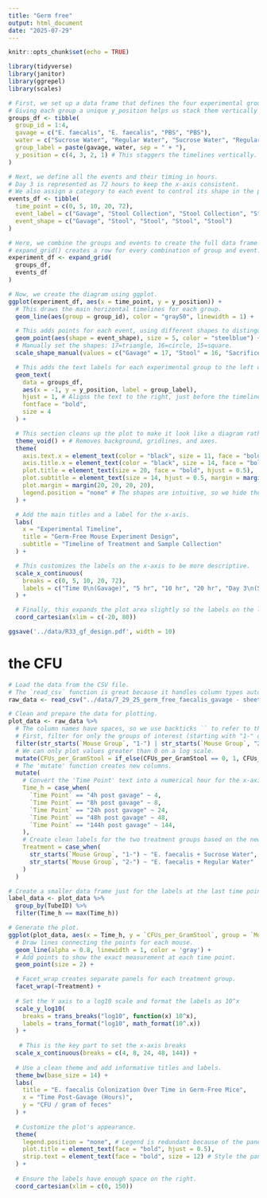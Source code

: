 ```yaml
---
title: "Germ free"
output: html_document
date: "2025-07-29"
---
```


```r
knitr::opts_chunk$set(echo = TRUE)
```

```r
library(tidyverse)
library(janitor)
library(ggrepel)
library(scales)
```

```r

# First, we set up a data frame that defines the four experimental groups.
# Giving each group a unique y_position helps us stack them vertically in the plot.
groups_df <- tibble(
  group_id = 1:4,
  gavage = c("E. faecalis", "E. faecalis", "PBS", "PBS"),
  water = c("Sucrose Water", "Regular Water", "Sucrose Water", "Regular Water"),
  group_label = paste(gavage, water, sep = " + "),
  y_position = c(4, 3, 2, 1) # This staggers the timelines vertically.
)

# Next, we define all the events and their timing in hours.
# Day 3 is represented as 72 hours to keep the x-axis consistent.
# We also assign a category to each event to control its shape in the plot.
events_df <- tibble(
  time_point = c(0, 5, 10, 20, 72),
  event_label = c("Gavage", "Stool Collection", "Stool Collection", "Stool Collection", "Sacrifice"),
  event_shape = c("Gavage", "Stool", "Stool", "Stool", "Stool")
)

# Here, we combine the groups and events to create the full data frame for plotting.
# expand_grid() creates a row for every combination of group and event.
experiment_df <- expand_grid(
  groups_df,
  events_df
)

# Now, we create the diagram using ggplot.
ggplot(experiment_df, aes(x = time_point, y = y_position)) +
  # This draws the main horizontal timelines for each group.
  geom_line(aes(group = group_id), color = "gray50", linewidth = 1) +

  # This adds points for each event, using different shapes to distinguish them.
  geom_point(aes(shape = event_shape), size = 5, color = "steelblue") +
  # Manually set the shapes: 17=triangle, 16=circle, 15=square.
  scale_shape_manual(values = c("Gavage" = 17, "Stool" = 16, "Sacrifice" = 15)) +

  # This adds the text labels for each experimental group to the left of the timelines.
  geom_text(
    data = groups_df,
    aes(x = -1, y = y_position, label = group_label),
    hjust = 1, # Aligns the text to the right, just before the timeline starts.
    fontface = "bold",
    size = 4
  ) +

  # This section cleans up the plot to make it look like a diagram rather than a standard chart.
  theme_void() + # Removes background, gridlines, and axes.
  theme(
    axis.text.x = element_text(color = "black", size = 11, face = "bold"),
    axis.title.x = element_text(color = "black", size = 14, face = "bold", margin = margin(t = 10)),
    plot.title = element_text(size = 20, face = "bold", hjust = 0.5),
    plot.subtitle = element_text(size = 14, hjust = 0.5, margin = margin(b = 20)),
    plot.margin = margin(20, 20, 20, 20),
    legend.position = "none" # The shapes are intuitive, so we hide the legend.
  ) +

  # Add the main titles and a label for the x-axis.
  labs(
    x = "Experimental Timeline",
    title = "Germ-Free Mouse Experiment Design",
    subtitle = "Timeline of Treatment and Sample Collection"
  ) +

  # This customizes the labels on the x-axis to be more descriptive.
  scale_x_continuous(
    breaks = c(0, 5, 10, 20, 72),
    labels = c("Time 0\n(Gavage)", "5 hr", "10 hr", "20 hr", "Day 3\n(Sacrifice)")
  ) +

  # Finally, this expands the plot area slightly so the labels on the left aren't cut off.
  coord_cartesian(xlim = c(-20, 80))

ggsave('../data/R33_gf_design.pdf', width = 10)
```
# the CFU

```r
# Load the data from the CSV file.
# The `read_csv` function is great because it handles column types automatically.
raw_data <- read_csv("../data/7_29_25_germ_free_faecalis_gavage - sheet1.csv")

# Clean and prepare the data for plotting.
plot_data <- raw_data %>%
  # The column names have spaces, so we use backticks `` to refer to them.
  # First, filter for only the groups of interest (starting with "1-" or "2-").
  filter(str_starts(`Mouse Group`, "1-") | str_starts(`Mouse Group`, "2-")) %>%
  # We can only plot values greater than 0 on a log scale.
  mutate(CFUs_per_GramStool = if_else(CFUs_per_GramStool == 0, 1, CFUs_per_GramStool)) %>% 
  # The 'mutate' function creates new columns.
  mutate(
    # Convert the 'Time Point' text into a numerical hour for the x-axis.
    Time_h = case_when(
      `Time Point` == "4h post gavage" ~ 4,
      `Time Point` == "8h post gavage" ~ 8,
      `Time Point` == "24h post gavage" ~ 24,
      `Time Point` == "48h post gavage" ~ 48,
      `Time Point` == "144h post gavage" ~ 144,
    ),
    # Create clean labels for the two treatment groups based on the new request.
    Treatment = case_when(
      str_starts(`Mouse Group`, "1-") ~ "E. faecalis + Sucrose Water",
      str_starts(`Mouse Group`, "2-") ~ "E. faecalis + Regular Water"
    )
  )

# Create a smaller data frame just for the labels at the last time point.
label_data <- plot_data %>%
  group_by(TubeID) %>%
  filter(Time_h == max(Time_h))

# Generate the plot.
ggplot(plot_data, aes(x = Time_h, y = `CFUs_per_GramStool`, group = `Mouse Group`, color = Treatment)) +
  # Draw lines connecting the points for each mouse.
  geom_line(alpha = 0.8, linewidth = 1, color = 'gray') +
  # Add points to show the exact measurement at each time point.
  geom_point(size = 2) +

  # Facet_wrap creates separate panels for each treatment group.
  facet_wrap(~Treatment) +
  
  # Set the Y axis to a log10 scale and format the labels as 10^x
  scale_y_log10(
    breaks = trans_breaks("log10", function(x) 10^x),
    labels = trans_format("log10", math_format(10^.x))
  ) +
  
   # This is the key part to set the x-axis breaks
  scale_x_continuous(breaks = c(4, 8, 24, 48, 144)) +
  
  # Use a clean theme and add informative titles and labels.
  theme_bw(base_size = 14) +
  labs(
    title = "E. faecalis Colonization Over Time in Germ-Free Mice",
    x = "Time Post-Gavage (Hours)",
    y = "CFU / gram of feces"
  ) +
  
  # Customize the plot's appearance.
  theme(
    legend.position = "none", # Legend is redundant because of the panel titles.
    plot.title = element_text(face = "bold", hjust = 0.5),
    strip.text = element_text(face = "bold", size = 12) # Style the panel titles.
  ) +
  
  # Ensure the labels have enough space on the right.
  coord_cartesian(xlim = c(0, 150))


```

